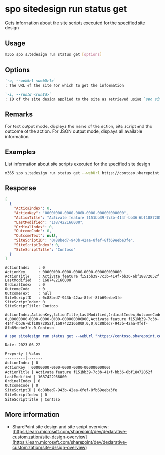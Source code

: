 
# spo sitedesign run status get

Gets information about the site scripts executed for the specified site design

## Usage

```sh
m365 spo sitedesign run status get [options]
```

## Options

```md definition-list
`-u, --webUrl <webUrl>`
: The URL of the site for which to get the information

`-i, --runId <runId>`
: ID of the site design applied to the site as retrieved using `spo sitedesign run list`
```

<Global />

## Remarks

For text output mode, displays the name of the action, site script and the outcome of the action. For JSON output mode, displays all available information.

## Examples

List information about site scripts executed for the specified site design

```sh
m365 spo sitedesign run status get --webUrl https://contoso.sharepoint.com/sites/team-a --runId b4411557-308b-4545-a3c4-55297d5cd8c8
```

## Response

<Tabs>
  <TabItem value="JSON">

  ```json
  [
    {
      "ActionIndex": 0,
      "ActionKey": "00000000-0000-0000-0000-000000000000",
      "ActionTitle": "Activate feature f151bb39-7c3b-414f-bb36-6bf18872052f",
      "LastModified": "1687422166000",
      "OrdinalIndex": 0,
      "OutcomeCode": 0,
      "OutcomeText": null,
      "SiteScriptID": "0c88bed7-943b-42aa-8fef-8fb69eebe3fe",
      "SiteScriptIndex": 0,
      "SiteScriptTitle": "Contoso"
    }
  ]
  ```

  </TabItem>
  <TabItem value="Text">

  ```text
  ActionIndex    : 0
  ActionKey      : 00000000-0000-0000-0000-000000000000
  ActionTitle    : Activate feature f151bb39-7c3b-414f-bb36-6bf18872052f
  LastModified   : 1687422166000
  OrdinalIndex   : 0
  OutcomeCode    : 0
  OutcomeText    : null
  SiteScriptID   : 0c88bed7-943b-42aa-8fef-8fb69eebe3fe
  SiteScriptIndex: 0
  SiteScriptTitle: Contoso
  ```

  </TabItem>
  <TabItem value="CSV">

  ```csv
  ActionIndex,ActionKey,ActionTitle,LastModified,OrdinalIndex,OutcomeCode,SiteScriptID,SiteScriptIndex,SiteScriptTitle
  0,00000000-0000-0000-0000-000000000000,Activate feature f151bb39-7c3b-414f-bb36-6bf18872052f,1687422166000,0,0,0c88bed7-943b-42aa-8fef-8fb69eebe3fe,0,Contoso
  ```

  </TabItem>
  <TabItem value="Markdown">

  ```md
  # spo sitedesign run status get --webUrl "https://contoso.sharepoint.com/teams/team1" --runId "8d41a2b7-ffb9-487c-994a-d25cf1b74f6a"

  Date: 2023-06-22

  Property | Value
  ---------|-------
  ActionIndex | 0
  ActionKey | 00000000-0000-0000-0000-000000000000
  ActionTitle | Activate feature f151bb39-7c3b-414f-bb36-6bf18872052f
  LastModified | 1687422166000
  OrdinalIndex | 0
  OutcomeCode | 0
  SiteScriptID | 0c88bed7-943b-42aa-8fef-8fb69eebe3fe
  SiteScriptIndex | 0
  SiteScriptTitle | Contoso
  ```

  </TabItem>
</Tabs>

## More information

- SharePoint site design and site script overview: [https://learn.microsoft.com/sharepoint/dev/declarative-customization/site-design-overview](https://learn.microsoft.com/sharepoint/dev/declarative-customization/site-design-overview)
